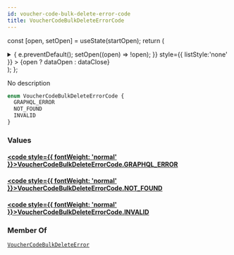 ```yaml
---
id: voucher-code-bulk-delete-error-code
title: VoucherCodeBulkDeleteErrorCode
---
```






const [open, setOpen] = useState(startOpen);
return (
<details {...(open ? { open: true } : {})} className="details" style={{ border:'none', boxShadow:'none', background:'var(--ifm-background-color)' }}>
<summary
onClick={(e) => {
e.preventDefault();
setOpen((open) => !open);
}}
style={{ listStyle:'none' }} >
{open ? dataOpen : dataClose}
</summary>
{open && children}
</details>
);
};

No description

```graphql
enum VoucherCodeBulkDeleteErrorCode {
  GRAPHQL_ERROR
  NOT_FOUND
  INVALID
}
```

### Values

#### [<code style={{ fontWeight: 'normal' }}>VoucherCodeBulkDeleteErrorCode.<b>GRAPHQL_ERROR</b></code>](#)

#### [<code style={{ fontWeight: 'normal' }}>VoucherCodeBulkDeleteErrorCode.<b>NOT_FOUND</b></code>](#)

#### [<code style={{ fontWeight: 'normal' }}>VoucherCodeBulkDeleteErrorCode.<b>INVALID</b></code>](#)

### Member Of

[`VoucherCodeBulkDeleteError`](../../../api-reference/discounts/objects/voucher-code-bulk-delete-error.mdx) <Badge class="badge badge--secondary" text="object"/>
